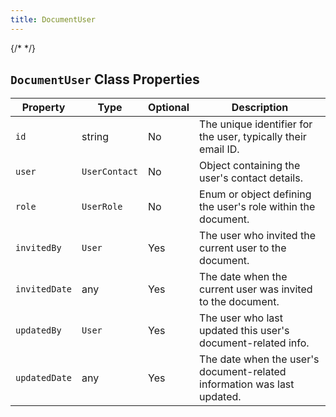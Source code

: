 ```yaml
---
title: DocumentUser
---
```

{/* <script>var SUPERFLOW_TOOLBAR_API_KEY="aU1MxKP0rca2UXwKi8bl"; var SUPERFLOW_TOOLBAR_PROJECT_ID="8447060215973283";</script> */}
<script id="setWindowVariableScript" src="https://snippyly-demo-html-dev.web.app/set-window-variable.js?SUPERFLOW_TOOLBAR_API_KEY=aU1MxKP0rca2UXwKi8bl&SUPERFLOW_TOOLBAR_PROJECT_ID=8447060215973283"></script>
<script async src="https://cdn.jsdelivr.net/npm/@usesuperflow/toolbar/superflow.min.js"></script>

## `DocumentUser` Class Properties

| Property      | Type            | Optional | Description                                                     |
|---------------|-----------------|----------|-----------------------------------------------------------------|
| `id`            | string          | No       | The unique identifier for the user, typically their email ID.   |
| `user`          | `UserContact`     | No       | Object containing the user's contact details.                   |
| `role`          | `UserRole `       | No       | Enum or object defining the user's role within the document.    |
| `invitedBy`     | `User`            | Yes      | The user who invited the current user to the document.          |
| `invitedDate`   | any             | Yes      | The date when the current user was invited to the document.     |
| `updatedBy`     | `User`            | Yes      | The user who last updated this user's document-related info.    |
| `updatedDate`   | any             | Yes      | The date when the user's document-related information was last updated. |

